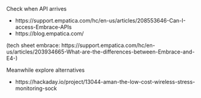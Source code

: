 
Check when API arrives

- https://support.empatica.com/hc/en-us/articles/208553646-Can-I-access-Embrace-APIs
- https://blog.empatica.com/

(tech sheet embrace: https://support.empatica.com/hc/en-us/articles/203934665-What-are-the-differences-between-Embrace-and-E4-)

Meanwhile explore alternatives

- https://hackaday.io/project/13044-aman-the-low-cost-wireless-stress-monitoring-sock
